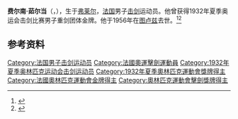 '''费尔南·茹尔当'''（{{lang-fr|Fernand Jourdant}}，{{bd|1903年|2月3日|1956年|1月2日|}}），生于[[弗莱尔|弗莱尔]]，[[法国|法国]]男子[[击剑|击剑]]运动员。他曾获得1932年夏季奥运会击剑比赛男子重剑团体金牌。他于1956年在[[图卢兹|图卢兹]]去世。<ref>{{Cite web|title=Fernand JOURDANT|url=https://www.olympic.org/fernand-jourdant|accessdate=2021-03-11|date=2021-03-11|work=International Olympic Committee|language=en}}</ref><ref name="sports-reference">{{cite web |url=https://www.sports-reference.com/olympics/athletes/jo/fernand-jourdant-1.html |archive-url=https://web.archive.org/web/20200417202901/https://www.sports-reference.com/olympics/athletes/jo/fernand-jourdant-1.html |archive-date=2020-04-17 |title=Fernand Jourdant Olympic Results |access-date=2010-05-02 |work=sports-reference.com |dead-url=yes }}</ref>

== 参考资料 ==
{{reflist}}

{{奥林匹克运动会击剑比赛男子重剑团体冠军}}

{{Authority control}}
{{DEFAULTSORT:Jourdant, Fernand}}
[[Category:法国男子击剑运动员|Category:法国男子击剑运动员]]
[[Category:法國奧運擊劍運動員|Category:法國奧運擊劍運動員]]
[[Category:1932年夏季奥林匹克运动会击剑运动员|Category:1932年夏季奥林匹克运动会击剑运动员]]
[[Category:1932年夏季奧林匹克運動會獎牌得主|Category:1932年夏季奧林匹克運動會獎牌得主]]
[[Category:法國奧林匹克運動會金牌得主|Category:法國奧林匹克運動會金牌得主]]
[[Category:奧林匹克運動會擊劍獎牌得主|Category:奧林匹克運動會擊劍獎牌得主]]